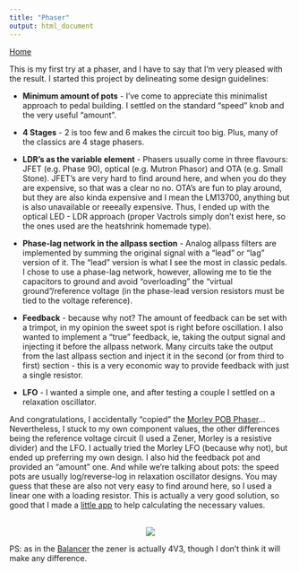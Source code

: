 ```yaml
---
title: "Phaser"
output: html_document
---
```


[Home](../)

This is my first try at a phaser, and I have to say that I'm very pleased with the result. I started this project by delineating some design guidelines:

+ **Minimum amount of pots** - I've come to appreciate this minimalist approach to pedal building. I settled on the standard "speed" knob and the very useful "amount".

+ **4 Stages** - 2 is too few and 6 makes the circuit too big. Plus, many of the classics are 4 stage phasers.

+ **LDR's as the variable element** - Phasers usually come in three flavours: JFET (e.g. Phase 90), optical (e.g. Mutron Phasor) and OTA (e.g. Small Stone). JFET's are very hard to find around here, and when you do they are expensive, so that was a clear no no. OTA's are fun to play around, but they are also kinda expensive and I mean the LM13700, anything but is also unavailable or reeeally expensive. Thus, I ended up with the optical LED - LDR approach (proper Vactrols simply don't exist here, so the ones used are the heatshrink homemade type).

+ **Phase-lag network in the allpass section** - Analog allpass filters are implemented by summing the original signal with a "lead" or "lag" version of it. The "lead" version is what I see the most in classic pedals. I chose to use a phase-lag network, however, allowing me to tie the capacitors to ground and avoid "overloading" the "virtual ground"/reference voltage (in the phase-lead version resistors must be tied to the voltage reference).

+ **Feedback** - because why not? The amount of feedback can be set with a trimpot, in my opinion the sweet spot is right before oscillation. I also wanted to implement a "true" feedback, ie, taking the output signal and injecting it before the allpass network. Many circuits take the output from the last allpass section and inject it in the second (or from third to first) section - this is a very economic way to provide feedback with just a single resistor.

+ **LFO** - I wanted a simple one, and after testing a couple I settled on a relaxation oscillator.

And congratulations, I accidentally "copied" the [Morley POB Phaser](https://www.experimentalistsanonymous.com/diy/Schematics/Phasers/Morley%20POB.pdf)... Nevertheless, I stuck to my own component values, the other differences being the reference voltage circuit (I used a Zener, Morley is a resistive divider) and the LFO. I actually tried the Morley LFO (because why not), but ended up preferring my own design. I also hid the feedback pot and provided an "amount" one. And while we're talking about pots: the speed pots are usually log/reverse-log in relaxation oscillator designs. You may guess that these are also not very easy to find around here, so I used a linear one with a loading resistor. This is actually a very good solution, so good that I made a [little app](log-pot.html) to help calculating the necessary values.

<br>
<center>
![](../img/phaser.jpg)
</center>

PS: as in the [Balancer](unbal_to_bal.html) the zener is actually 4V3, though I don't think it will make any difference.